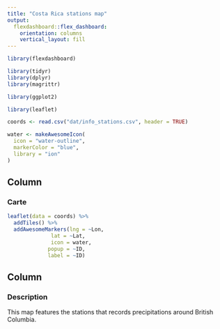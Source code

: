 ```yaml
---
title: "Costa Rica stations map"
output: 
  flexdashboard::flex_dashboard:
    orientation: columns
    vertical_layout: fill
---
```


```r
library(flexdashboard)

library(tidyr)
library(dplyr)
library(magrittr)

library(ggplot2)

library(leaflet)
```

```r
coords <- read.csv("dat/info_stations.csv", header = TRUE)
```

```r
water <- makeAwesomeIcon(
  icon = "water-outline",
  markerColor = "blue",
  library = "ion"
)
```


Column {data-width=650}
-----------------------------------------------------------------------

### Carte

```r
leaflet(data = coords) %>%
  addTiles() %>%
  addAwesomeMarkers(lng = ~Lon,
              lat = ~Lat,
              icon = water,
             popup = ~ID,
             label = ~ID)
```



Column {data-width=350}
-----------------------------------------------------------------------

### Description

This map features the stations that records precipitations around British Columbia.

